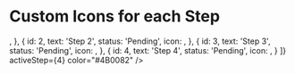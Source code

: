 
# Custom Icons for each Step

<Playground>
    <ProgressBar
        steps={[
            {
                id: 1,
                text: 'Step 1',
                status: 'Pending',
                icon: <i className="fa fa-location-arrow"></i>,
            },
            {
                id: 2,
                text: 'Step 2',
                status: 'Pending',
                icon: <i className="fa fa-minus"></i>,
            },
            {
                id: 3,
                text: 'Step 3',
                status: 'Pending',
                icon: <i className="fa fa-plane"></i>,
            },
            {
                id: 4,
                text: 'Step 4',
                status: 'Pending',
                icon: <i className="fa fa-star"></i>,
            }
        ]}
        activeStep={4}
        color="#4B0082"
    />
</Playground>